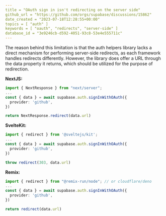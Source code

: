 ```yaml
---
title = "OAuth sign in isn't redirecting on the server side"
github_url = "https://github.com/orgs/supabase/discussions/15862"
date_created = "2023-07-18T12:28:55+00:00"
topics = [ "auth" ]
keywords = [ "oauth", "redirects", "server-side" ]
database_id = "3e9246cb-d592-4051-93c8-53e4e555711c"
---
```


The reason behind this limitation is that the auth helpers library lacks a direct mechanism for performing server-side redirects, as each framework handles redirects differently. However, the library does offer a URL through the data property it returns, which should be utilized for the purpose of redirection.

**NextJS:**

```ts
import { NextResponse } from "next/server";
...
const { data } = await supabase.auth.signInWithOAuth({
  provider: 'github',
})

return NextResponse.redirect(data.url)
```

**SvelteKit:**

```ts
import { redirect } from '@sveltejs/kit';
...
const { data } = await supabase.auth.signInWithOAuth({
  provider: 'github',
})

throw redirect(303, data.url)
```

**Remix:**

```ts
import { redirect } from "@remix-run/node"; // or cloudflare/deno
...
const { data } = await supabase.auth.signInWithOAuth({
  provider: 'github',
})

return redirect(data.url)
```
